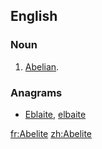 {{also|abelite}}
==English==

===Noun===
{{en-noun}}

# {{context|history|ecclesiastical}} [[Abelian]].

===Anagrams===
* [[Eblaite#English|Eblaite]], [[elbaite#English|elbaite]]

[[fr:Abelite]]
[[zh:Abelite]]